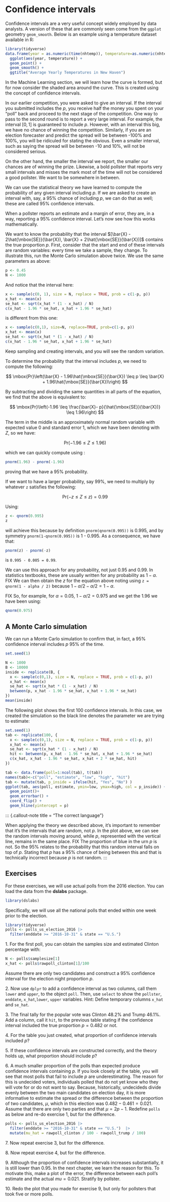 # Confidence intervals

Confidence intervals are a very useful concept widely employed by data analysts. A version of these that are commonly seen come from the `ggplot` geometry `geom_smooth`. Below is an example using a temperature dataset available in R:

```r
library(tidyverse)
data.frame(year = as.numeric(time(nhtemp)), temperature=as.numeric(nhtemp)) |>
  ggplot(aes(year, temperature)) + 
  geom_point() + 
  geom_smooth() + 
  ggtitle("Average Yearly Temperatures in New Haven")
```

In the Machine Learning section, we will learn how the curve is formed, but for now consider the shaded area around the curve. This is created using the concept of confidence intervals.

In our earlier competition, you were asked to give an interval. If the interval you submitted includes the $p$, you receive half the money you spent on your "poll" back and proceed to the next stage of the competition. One way to pass to the second round is to report a very large interval. For example, the interval $[0,1]$ is guaranteed to include $p$. However, with an interval this big, we have no chance of winning the competition. Similarly, if you are an election forecaster and predict the spread will be between -100% and 100%, you will be ridiculed for stating the obvious. Even a smaller interval, such as saying the spread will be between -10 and 10%, will not be considered serious.

On the other hand, the smaller the interval we report, the smaller our chances are of winning the prize. Likewise, a bold pollster that reports very small intervals and misses the mark most of the time will not be considered a good pollster. We want to be somewhere in between.

We can use the statistical theory we have learned to compute the probability of any given interval including $p$. If we are asked to create an interval with, say, a 95% chance of including $p$, we can do that as well; these are called 95% confidence intervals.

When a pollster reports an estimate and a margin of error, they are, in a way, reporting a 95% confidence interval. Let's now see how this works mathematically.

We want to know the probability that the interval $[\bar{X} - 2\hat{\mbox{SE}}(\bar{X}), \bar{X} + 2\hat{\mbox{SE}}(\bar{X})]$ contains the true proportion $p$. First, consider that the start and end of these intervals are random variables: every time we take a sample, they change. To illustrate this, run the Monte Carlo simulation above twice. We use the same parameters as above:

```r
p <- 0.45
N <- 1000
```

And notice that the interval here:

```r
x <- sample(c(0, 1), size = N, replace = TRUE, prob = c(1-p, p))
x_hat <- mean(x)
se_hat <- sqrt(x_hat * (1 - x_hat) / N)
c(x_hat - 1.96 * se_hat, x_hat + 1.96 * se_hat)
```

is different from this one:

```r
x <- sample(c(0,1), size=N, replace=TRUE, prob=c(1-p, p))
x_hat <- mean(x)
se_hat <- sqrt(x_hat * (1 - x_hat) / N)
c(x_hat - 1.96 * se_hat, x_hat + 1.96 * se_hat)
```

Keep sampling and creating intervals, and you will see the random variation.

To determine the probability that the interval includes $p$, we need to compute the following: 

$$
\mbox{Pr}\left(\bar{X} - 1.96\hat{\mbox{SE}}(\bar{X}) \leq p \leq \bar{X} + 1.96\hat{\mbox{SE}}(\bar{X})\right)
$$

By subtracting and dividing the same quantities in all parts of the equation, we find that the above is equivalent to:

$$
\mbox{Pr}\left(-1.96 \leq \frac{\bar{X}- p}{\hat{\mbox{SE}}(\bar{X})} \leq  1.96\right)
$$

The term in the middle is an approximately normal random variable with expected value 0 and standard error 1, which we have been denoting with $Z$, so we have:

$$
\mbox{Pr}\left(-1.96 \leq Z \leq  1.96\right)
$$

which we can quickly compute using :

```r
pnorm(1.96) - pnorm(-1.96)
```

proving that we have a 95% probability.

If we want to have a larger probability, say 99%, we need to multiply by whatever `z` satisfies the following:

$$
\mbox{Pr}\left(-z \leq Z \leq  z\right) = 0.99
$$

Using:

```r
z <- qnorm(0.995)
z
```

will achieve this because by definition `pnorm(qnorm(0.995))` is 0.995, and by symmetry `pnorm(1-qnorm(0.995))` is 1 - 0.995. As a consequence, we have that:

```r
pnorm(z) - pnorm(-z)
```

is `0.995 - 0.005 = 0.99`.

We can use this approach for any probability, not just 0.95 and 0.99. In statistics textbooks, these are usually written for any probability as $1-\alpha$. FIX We can then obtain the $z$ for the equation above noting using `z = qnorm(1 - alpha / 2)` because $1 - \alpha/2 - \alpha/2 = 1 - \alpha$.

FIX So, for example, for $\alpha=0.05$, $1 - \alpha/2 = 0.975$ and we get the 1.96 we have been using:

```r
qnorm(0.975)
```

## A Monte Carlo simulation

We can run a Monte Carlo simulation to confirm that, in fact, a 95% confidence interval includes $p$ 95% of the time.

```r
set.seed(1)
```

```r
N <- 1000
B <- 10000
inside <- replicate(B, {
  x <- sample(c(0,1), size = N, replace = TRUE, prob = c(1-p, p))
  x_hat <- mean(x)
  se_hat <- sqrt(x_hat * (1 - x_hat) / N)
  between(p, x_hat - 1.96 * se_hat, x_hat + 1.96 * se_hat)
})
mean(inside)
```

The following plot shows the first 100 confidence intervals. In this case, we created the simulation so the black line denotes the parameter we are trying to estimate:

```r
set.seed(1)
tab <- replicate(100, {
  x <- sample(c(0,1), size = N, replace = TRUE, prob = c(1-p, p))
  x_hat <- mean(x)
  se_hat <- sqrt(x_hat * (1 - x_hat) / N)
  hit <- between(p, x_hat - 1.96 * se_hat, x_hat + 1.96 * se_hat)
  c(x_hat, x_hat - 1.96 * se_hat, x_hat + 2 * se_hat, hit)
})

tab <- data.frame(poll=1:ncol(tab), t(tab))
names(tab)<-c("poll", "estimate", "low", "high", "hit")
tab <- mutate(tab, p_inside = ifelse(hit, "Yes", "No") )
ggplot(tab, aes(poll, estimate, ymin=low, ymax=high, col = p_inside)) + 
  geom_point()+
  geom_errorbar() + 
  coord_flip() + 
  geom_hline(yintercept = p)
```

::: {.callout-note title = "The correct language"}

When applying the theory we described above, it's important to remember that it's the intervals that are random, not $p$. In the plot above, we can see the random intervals moving around, while $p$, represented with the vertical line, remains in the same place. FIX The proportion of blue in the urn $p$ is not. So the 95% relates to the probability that this random interval falls on top of $p$. Stating that $p$ has a 95% chance of being between this and that is technically incorrect because $p$ is not random.
:::


## Exercises

For these exercises, we will use actual polls from the 2016 election. You can load the data from the **dslabs** package.

```r
library(dslabs)
```

Specifically, we will use all the national polls that ended within one week prior to the election.

```r
library(tidyverse)
polls <- polls_us_election_2016 |> 
  filter(enddate >= "2016-10-31" & state == "U.S.") 
```

1\. For the first poll, you can obtain the samples size and estimated Clinton percentage with:

```r
N <- polls$samplesize[1]
x_hat <- polls$rawpoll_clinton[1]/100
```

Assume there are only two candidates and construct a 95% confidence interval for the election night proportion $p$.

2\. Now use `dplyr` to add a confidence interval as two columns, call them `lower` and `upper`, to the object `poll`. Then, use `select` to show the `pollster`, `enddate`, `x_hat`,`lower`, `upper` variables. Hint: Define temporary columns `x_hat` and `se_hat`.

3\. The final tally for the popular vote was Clinton 48.2% and Trump 46.1%. Add a column, call it `hit`, to the previous table stating if the confidence interval included the true proportion $p=0.482$ or not.

4\. For the table you just created, what proportion of confidence intervals included $p$?

5\. If these confidence intervals are constructed correctly, and the theory holds up, what proportion should include $p$?

6\. A much smaller proportion of the polls than expected produce confidence intervals containing $p$. If you look closely at the table, you will see that most polls that fail to include $p$ are underestimating. The reason for this is undecided voters, individuals polled that do not yet know who they will vote for or do not want to say. Because, historically, undecideds divide evenly between the two main candidates on election day, it is more informative to estimate the spread or the difference between the proportion of two candidates, $\mu$, which in this election was $0. 482 - 0.461 = 0.021$. Assume that there are only two parties and that $\mu = 2p - 1$. Redefine `polls` as below and re-do exercise 1, but for the difference.

```r
polls <- polls_us_election_2016 |> 
  filter(enddate >= "2016-10-31" & state == "U.S.")  |>
  mutate(mu_hat = rawpoll_clinton / 100 - rawpoll_trump / 100)
```

7\. Now repeat exercise 3, but for the difference.

8\. Now repeat exercise 4, but for the difference.

9\. Although the proportion of confidence intervals increases substantially, it is still lower than 0.95. In the next chapter, we learn the reason for this. To motivate this, make a plot of the error, the difference between each poll's estimate and the actual $mu=0.021$. Stratify by pollster.

10\. Redo the plot that you made for exercise 9, but only for pollsters that took five or more polls.

